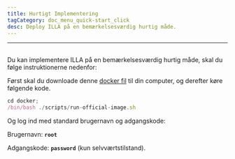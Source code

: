 ```yaml
---
title: Hurtigt Implementering
tagCategory: doc_menu_quick-start_click
desc: Deploy ILLA på en bemærkelsesværdig hurtig måde.
---
```


* * *

## <Heading hidden>Hurtigt Deploy</Heading>

Du kan implementere ILLA på en bemærkelsesværdig hurtig måde, skal du følge instruktionerne nedenfor:

Først skal du downloade denne [docker fil](https://github.com/illacloud/deploy-illa-manually/tree/main/docker) til din computer, og derefter køre følgende kode.

```jsx
cd docker;
/bin/bash ./scripts/run-official-image.sh
```

Og log ind med standard brugernavn og adgangskode:

Brugernavn: **`root`**

Adgangskode: **`password`** (kun selvværtstilstand).
